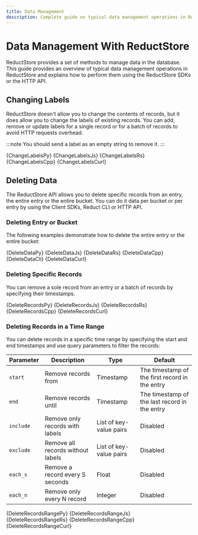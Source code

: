 ```yaml
---
title: Data Management
description: Complete guide on typical data management operations in ReductStore.
---
```



<head>
    <link
        rel="canonical"
        href="https://www.reduct.store/docs/guides/data-management"
    />
</head>

# Data Management With ReductStore

ReductStore provides a set of methods to manage data in the database. This guide provides an overview of typical data management operations in ReductStore and explains how to perform them using the ReductStore SDKs or the HTTP API.

## Changing Labels

ReductStore doesn't allow you to change the contents of records, but it does allow you to change the labels of existing records.
You can add, remove or update labels for a single record or for a batch of records to avoid HTTP requests overhead.

:::note
You should send a label as an empty string to remove it.
:::


<Tabs>
    <TabItem value="Python">
        <CodeBlock language="python">{ChangeLabelsPy}</CodeBlock>
    </TabItem>
    <TabItem value="JavaScript">
        <CodeBlock language="javascript">{ChangeLabelsJs}</CodeBlock>
    </TabItem>
    <TabItem value="Rust">
        <CodeBlock language="rust">{ChangeLabelsRs}</CodeBlock>
    </TabItem>
    <TabItem value="C++">
        <CodeBlock language="cpp">{ChangeLabelsCpp}</CodeBlock>
    </TabItem>
    <TabItem value="cURL">
        <CodeBlock language="bash">{ChangeLabelsCurl}</CodeBlock>
    </TabItem>
</Tabs>

## Deleting Data

The ReductStore API allows you to delete specific records from an entry, the entire entry or the entire bucket.
You can do it data per bucket or per entry by using the Client SDKs, Reduct CLI or HTTP API.

### Deleting Entry or Bucket

The following examples demonstrate how to delete the entire entry or the entire bucket:


<Tabs>
    <TabItem value="Python">
        <CodeBlock language="python">{DeleteDataPy}</CodeBlock>
    </TabItem>
    <TabItem value="JavaScript">
        <CodeBlock language="javascript">{DeleteDataJs}</CodeBlock>
    </TabItem>
    <TabItem value="Rust">
        <CodeBlock language="rust">{DeleteDataRs}</CodeBlock>
    </TabItem>
    <TabItem value="C++">
        <CodeBlock language="cpp">{DeleteDataCpp}</CodeBlock>
    </TabItem>
    <TabItem value="CLI">
        <CodeBlock language="bash">{DeleteDataCli}</CodeBlock>
    </TabItem>
    <TabItem value="cURL">
        <CodeBlock language="bash">{DeleteDataCurl}</CodeBlock>
    </TabItem>
</Tabs>

### Deleting Specific Records

You can remove a sole record from an entry or a batch of records by specifying their timestamps.


<Tabs>
    <TabItem value="Python">
        <CodeBlock language="python">{DeleteRecordsPy}</CodeBlock>
    </TabItem>
    <TabItem value="JavaScript">
        <CodeBlock language="javascript">{DeleteRecordsJs}</CodeBlock>
    </TabItem>
    <TabItem value="Rust">
        <CodeBlock language="rust">{DeleteRecordsRs}</CodeBlock>
    </TabItem>
    <TabItem value="C++">
        <CodeBlock language="cpp">{DeleteRecordsCpp}</CodeBlock>
    </TabItem>
    <TabItem value="cURL">
        <CodeBlock language="bash">{DeleteRecordsCurl}</CodeBlock>
    </TabItem>
</Tabs>

### Deleting Records in a Time Range

You can delete records in a specific time range by specifying the start and end timestamps and use query parameters to filter the records:

| Parameter | Description                       | Type                    | Default                                        |
|-----------|-----------------------------------|-------------------------|------------------------------------------------|
| `start`   | Remove records from               | Timestamp               | The timestamp of the first record in the entry |
| `end`     | Remove records until              | Timestamp               | The timestamp of the last record in the entry  |
| `include` | Remove only records with labels   | List of key-value pairs | Disabled                                       |
| `exclude` | Remove all records without labels | List of key-value pairs | Disabled                                       |
| `each_s`  | Remove a record every S seconds   | Float                   | Disabled                                       |
| `each_n`  | Remove only every N record        | Integer                 | Disabled                                       |



<Tabs>
    <TabItem value="Python">
        <CodeBlock language="python">{DeleteRecordsRangePy}</CodeBlock>
    </TabItem>
    <TabItem value="JavaScript">
        <CodeBlock language="javascript">{DeleteRecordsRangeJs}</CodeBlock>
    </TabItem>
    <TabItem value="Rust">
        <CodeBlock language="rust">{DeleteRecordsRangeRs}</CodeBlock>
    </TabItem>
    <TabItem value="C++">
        <CodeBlock language="cpp">{DeleteRecordsRangeCpp}</CodeBlock>
    </TabItem>
    <TabItem value="cURL">
        <CodeBlock language="bash">{DeleteRecordsRangeCurl}</CodeBlock>
    </TabItem>
</Tabs>